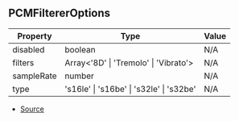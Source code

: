 ## PCMFiltererOptions

| Property | Type | Value |
| ----------- | ----------- | ----------- |
| disabled | boolean | N/A |
| filters | Array\<'8D' \| 'Tremolo' \| 'Vibrato'> | N/A |
| sampleRate | number | N/A |
| type | 's16le' \| 's16be' \| 's32le' \| 's32be' | N/A |


- [Source](https://github.com/Androz2091/discord-player/blob/62d0fce/packages/equalizer/src/audio/AudioFilter.ts#L14)